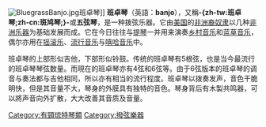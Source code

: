 {{expand English}}
{{NoteTA
|T=zh-tw:斑鳩琴;zh-cn:班卓琴;zh-hk:班祖琴;
|1=zh-tw:斑鳩琴;zh-cn:班卓琴;zh-hk:班祖琴;
}}
[[File:BluegrassBanjo.jpg|thumb]]班卓琴]]
'''班卓琴'''（英語：'''banjo'''），又稱'''-{zh-tw:班卓琴;zh-cn:斑鸠琴;}-'''或'''五弦琴'''，是一种拨弦乐器。它由[[美国|美国]]的[[非裔|非洲裔]][[奴隶|奴隶]]以几种[[非洲|非洲]][[乐器|乐器]]为基础发展而成。它在今日往往与[[提琴|提琴]]一并用来演奏[[乡村音乐|乡村音乐]]和[[蓝草音乐|蓝草音乐]]，偶尔亦用在[[摇滚乐|摇滚乐]]、[[流行音乐|流行音乐]]与[[嘻哈音乐|嘻哈音乐]]中。<!--过去，班卓琴则在传统的非裔美国人音乐中扮演着重要角色。以往在傳統[[非裔美國人音樂|非裔美國人音樂]]和19世紀的[[巡遊演出|巡遊演出]]（minstrel show）出現，今日多用作彈奏[[鄉村音樂|鄉村音樂]]和[[藍草音樂|藍草音樂]]（bluegrass musics）。-->

班卓琴的上部形似吉他，下部形似铃鼓。传统的班卓琴有5根弦，也是当今最流行的班卓琴琴弦数量。而現在的班卓琴亦有4弦和6弦等。由于6弦版本的班卓琴的调音与奏法都与吉他相同，所以亦有相当的流行程度。班卓琴以拨奏发声，音色干脆明快，但是其音量不大，琴身的外膜具有独特的音色。琴身背后有木製共鸣器，可以將声音向外扩散，大大改善其音质及音量。

{{Citation needed | 班卓琴的演奏技法多是[[彈撥|彈撥]]（strumming）或用[[右手|右手]]彈出[[琶音|琶音]]。 | time=2021-09-27}}

{{乐器}}
{{Authority control}}
{{Musical-instruments-stub}}

[[Category:有頸琉特琴類|Category:有頸琉特琴類]]
[[Category:撥弦樂器|Category:撥弦樂器]]